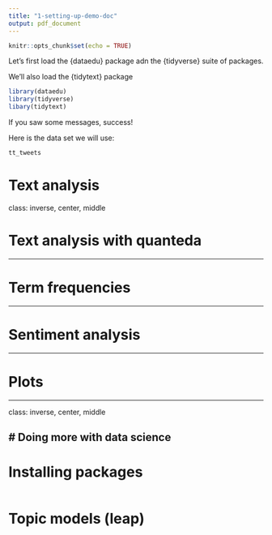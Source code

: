 ```yaml
---
title: "1-setting-up-demo-doc"
output: pdf_document
---
```


```r
knitr::opts_chunk$set(echo = TRUE)
```

Let's first load the {dataedu} package adn the {tidyverse} suite of packages.

We'll also load the {tidytext} package

```r
library(dataedu)
library(tidyverse)
libary(tidytext)
```

If you saw some messages, success!

Here is the data set we will use:

```r
tt_tweets
```

# Text analysis

class: inverse, center, middle

# Text analysis with quanteda

---

# Term frequencies

---

# Sentiment analysis

---

# Plots

---

class: inverse, center, middle

# Doing more with data science
---

# Installing packages


```r

```

# Topic models (leap)

```r

```
